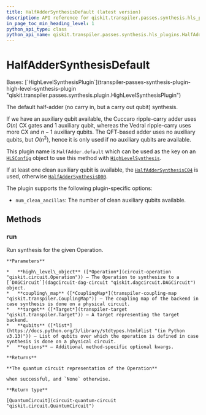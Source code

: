```yaml
---
title: HalfAdderSynthesisDefault (latest version)
description: API reference for qiskit.transpiler.passes.synthesis.hls_plugins.HalfAdderSynthesisDefault in the latest version of qiskit
in_page_toc_min_heading_level: 1
python_api_type: class
python_api_name: qiskit.transpiler.passes.synthesis.hls_plugins.HalfAdderSynthesisDefault
---
```


# HalfAdderSynthesisDefault

<Class id="qiskit.transpiler.passes.synthesis.hls_plugins.HalfAdderSynthesisDefault" isDedicatedPage={true} github="https://github.com/Qiskit/qiskit/tree/stable/1.3/qiskit/transpiler/passes/synthesis/hls_plugins.py#L1358-L1401" signature="qiskit.transpiler.passes.synthesis.hls_plugins.HalfAdderSynthesisDefault" modifiers="class">
  Bases: [`HighLevelSynthesisPlugin`](transpiler-passes-synthesis-plugin-high-level-synthesis-plugin "qiskit.transpiler.passes.synthesis.plugin.HighLevelSynthesisPlugin")

  The default half-adder (no carry in, but a carry out qubit) synthesis.

  If we have an auxiliary qubit available, the Cuccaro ripple-carry adder uses $O(n)$ CX gates and 1 auxiliary qubit, whereas the Vedral ripple-carry uses more CX and $n-1$ auxiliary qubits. The QFT-based adder uses no auxiliary qubits, but $O(n^2)$, hence it is only used if no auxiliary qubits are available.

  This plugin name is:`HalfAdder.default` which can be used as the key on an [`HLSConfig`](transpiler-passes-hls-config "qiskit.transpiler.passes.HLSConfig") object to use this method with [`HighLevelSynthesis`](transpiler-passes-high-level-synthesis "qiskit.transpiler.passes.HighLevelSynthesis").

  If at least one clean auxiliary qubit is available, the [`HalfAdderSynthesisC04`](transpiler-passes-synthesis-hls-plugins-half-adder-synthesis-c-04 "qiskit.transpiler.passes.synthesis.hls_plugins.HalfAdderSynthesisC04") is used, otherwise [`HalfAdderSynthesisD00`](transpiler-passes-synthesis-hls-plugins-half-adder-synthesis-d-00 "qiskit.transpiler.passes.synthesis.hls_plugins.HalfAdderSynthesisD00").

  The plugin supports the following plugin-specific options:

  *   `num_clean_ancillas`: The number of clean auxiliary qubits available.

  ## Methods

  ### run

  <Function id="qiskit.transpiler.passes.synthesis.hls_plugins.HalfAdderSynthesisDefault.run" github="https://github.com/Qiskit/qiskit/tree/stable/1.3/qiskit/transpiler/passes/synthesis/hls_plugins.py#L1378-L1401" signature="run(high_level_object, coupling_map=None, target=None, qubits=None, **options)">
    Run synthesis for the given Operation.

    **Parameters**

    *   **high\_level\_object** ([*Operation*](circuit-operation "qiskit.circuit.Operation")) – The Operation to synthesize to a [`DAGCircuit`](dagcircuit-dag-circuit "qiskit.dagcircuit.DAGCircuit") object.
    *   **coupling\_map** ([*CouplingMap*](transpiler-coupling-map "qiskit.transpiler.CouplingMap")) – The coupling map of the backend in case synthesis is done on a physical circuit.
    *   **target** ([*Target*](transpiler-target "qiskit.transpiler.Target")) – A target representing the target backend.
    *   **qubits** ([*list*](https://docs.python.org/3/library/stdtypes.html#list "(in Python v3.13)")) – List of qubits over which the operation is defined in case synthesis is done on a physical circuit.
    *   **options** – Additional method-specific optional kwargs.

    **Returns**

    **The quantum circuit representation of the Operation**

    when successful, and `None` otherwise.

    **Return type**

    [QuantumCircuit](circuit-quantum-circuit "qiskit.circuit.QuantumCircuit")
  </Function>
</Class>

